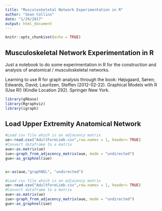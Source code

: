 ```yaml
---
title: "Musculoskeletal Network Experimentation in R"
author: "Sean Collins"
date: "1/29/2017"
output: html_document
---
```


```r
knitr::opts_chunk$set(echo = TRUE)
```

## Musculoskeletal Network Experimentation in R

Just a notebook to do some experimentation in R for the construction and analysis of anatomical / musculoskeletal networks.

Learning to use R for graph analysis through the book:
Højsgaard, Søren; Edwards, David; Lauritzen, Steffen (2012-02-22). Graphical Models with R (Use R!) (Kindle Location 292). Springer New York.


```r
library(gRbase)
library(Rgraphviz)
library(igraph)
```

## Load Upper Extremity Anatomical Network

```r
#Load csv file which is an adjacency matrix
ue<-read.csv("AdultForeLimb.csv",row.names = 1, header= TRUE)
#Convert dataframe to a matrix
aue<-as.matrix(ue)
iue<-graph_from_adjacency_matrix(aue, mode = "undirected")
gue<-as_graphnel(iue)


x<-as(aue,"graphNEL", "undirected")

```

```r
#Load csv file which is an adjacency matrix
ue<-read.csv("AdultForeLimb.csv",row.names = 1, header= TRUE)
#Convert dataframe to a matrix
aue<-as.matrix(ue)
iue<-graph_from_adjacency_matrix(aue, mode = "undirected")
gue<-as_graphnel(iue)
```



